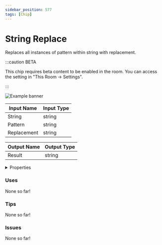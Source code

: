 ```yaml
---
sidebar_position: 577
tags: [Chip]
---
```


# String Replace

Replaces all instances of pattern within string with replacement.

:::caution BETA

This chip requires beta content to be enabled in the room. You can access the setting in "This Room -> Settings".

:::

![Example banner](./assets/b394650e-7673-40a3-8b9e-3aa8eaa2a77e.svg)

| Input Name | Input Type |
|-----------|-----------|
| String | string |
| Pattern | string |
| Replacement | string |

| Output Name | Output Type |
|-----------|-----------|
| Result | string |


<details>
  <summary>Properties</summary>
  <div>
    <div>
    <table>
      <thead>
        <tr>
          <th>Is beta required?</th>
          <th>✅</th>
        </tr>
        <tr>
          <th>Is this chip a trolling risk?</th>
          <th>❌</th>
        </tr>
        <tr>
          <th>Chip UUPD</th>
          <th>._uuid</th>
        </tr>
      </thead>
    </table>
    </div>
  </div>
</details>

### Uses

None so far!

### Tips

None so far!

### Issues

None so far!
